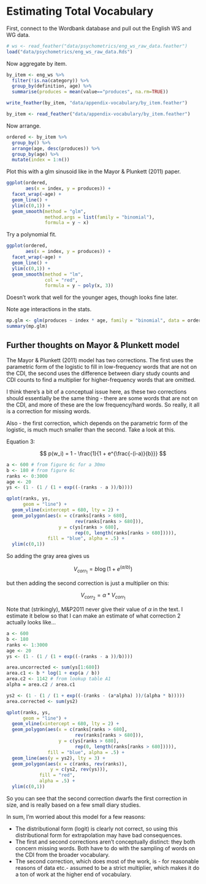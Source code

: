 # Estimating Total Vocabulary {#appendix-vocabulary}

First, connect to the Wordbank database and pull out the English WS and WG data.

```r
# ws <- read_feather("data/psychometrics/eng_ws_raw_data.feather")
load("data/psychometrics/eng_ws_raw_data.Rds")
```

Now aggregate by item.

```r
by_item <- eng_ws %>%
  filter(!is.na(category)) %>%
  group_by(definition, age) %>%
  summarise(produces = mean(value=="produces", na.rm=TRUE))

write_feather(by_item, "data/appendix-vocabulary/by_item.feather")
```

```r
by_item <- read_feather("data/appendix-vocabulary/by_item.feather")
```

Now arrange.

```r
ordered <- by_item %>%
  group_by() %>%
  arrange(age, desc(produces)) %>%
  group_by(age) %>%
  mutate(index = 1:n()) 
```

Plot this with a glm sinusoid like in the Mayor & Plunkett (2011) paper.

```r
ggplot(ordered,
       aes(x = index, y = produces)) + 
  facet_wrap(~age) + 
  geom_line() + 
  ylim(c(0,1)) + 
  geom_smooth(method = "glm", 
              method.args = list(family = "binomial"),
              formula = y ~ x) 
```

Try a polynomial fit.

```r
ggplot(ordered,
       aes(x = index, y = produces)) + 
  facet_wrap(~age) + 
  geom_line() + 
  ylim(c(0,1)) + 
  geom_smooth(method = "lm", 
              col = "red", 
              formula = y ~ poly(x, 3)) 
```

Doesn't work that well for the younger ages, though looks fine later.

Note age interactions in the stats.

```r
mp.glm <- glm(produces ~ index * age, family = "binomial", data = ordered)
summary(mp.glm)
```

## Further thoughts on Mayor & Plunkett model

The Mayor & Plunkett (2011) model has two corrections. The first uses the parametric form of the logistic to fill in low-frequency words that are not on the CDI, the second uses the difference between diary study counts and CDI counts to find a multiplier for higher-frequency words that are omitted. 

I think there's a bit of a conceptual issue here, as these two corrections should essentially be the same thing - there are some words that are not on the CDI, and more of these are the low frequency/hard words. So really, it all is a correction for missing words. 

Also - the first correction, which depends on the parametric form of the logistic, is much much smaller than the second. Take a look at this. 

Equation 3:

$$
p(w_i) = 1 - \frac{1}{1 + e^{\frac{-(i-a)}{b}}}
$$

```r
a <- 600 # from figure 6c for a 30mo
b <- 180 # from figure 6c
ranks <- 0:3000
age <- 20
ys <- (1 - (1 / (1 + exp((-(ranks - a ))/b))))

qplot(ranks, ys, 
      geom = "line") + 
  geom_vline(xintercept = 680, lty = 2) +
  geom_polygon(aes(x = c(ranks[ranks > 680], 
                         rev(ranks[ranks > 680])),
                   y = c(ys[ranks > 680], 
                         rep(0, length(ranks[ranks > 680])))), 
               fill = "blue", alpha = .5) + 
  ylim(c(0,1))
```

So adding the gray area gives us

$$
V_{corr_1} = b \log (1 + e^(a / b))
$$

but then adding the second correction is just a multiplier on this:

$$
V_{corr_2} = \alpha * V_{corr_1}
$$

Note that (strikingly), M&P2011 never give their value of $\alpha$ in the text. I estimate it below so that I can make an estimate of what correction 2 actually looks like... 

```r
a <- 600 
b <- 180 
ranks <- 1:3000
age <- 20
ys <- (1 - (1 / (1 + exp((-(ranks - a ))/b))))

area.uncorrected <- sum(ys[1:680])
area.c1 <- b * log(1 + exp(a / b))
area.c2 <- 1142 # from lookup table A1
alpha = area.c2 / area.c1

ys2 <- (1 - (1 / (1 + exp((-(ranks - (a*alpha) ))/(alpha * b)))))
area.corrected <- sum(ys2)

qplot(ranks, ys, 
      geom = "line") + 
  geom_vline(xintercept = 680, lty = 2) +
  geom_polygon(aes(x = c(ranks[ranks > 680], 
                         rev(ranks[ranks > 680])),
                   y = c(ys[ranks > 680], 
                         rep(0, length(ranks[ranks > 680])))), 
               fill = "blue", alpha = .5) + 
  geom_line(aes(y = ys2), lty = 3) + 
  geom_polygon(aes(x = c(ranks, rev(ranks)), 
                y = c(ys2, rev(ys))), 
            fill = "red", 
            alpha = .5) + 
  ylim(c(0,1)) 
```

So you can see that the second correction dwarfs the first correction in size, and is really based on a few small diary studies. 

In sum, I'm worried about this model for a few reasons:

* The distributional form (logit) is clearly not correct, so using this distributional form for extrapolation may have bad consequences.
* The first and second corrections aren't conceptually distinct: they both concern missing words. Both have to do with the sampling of words on the CDI from the broader vocabulary. 
* The second correction, which does most of the work, is - for reasonable reasons of data etc.- assumed to be a strict multiplier, which makes it do a ton of work at the higher end of vocabulary.


